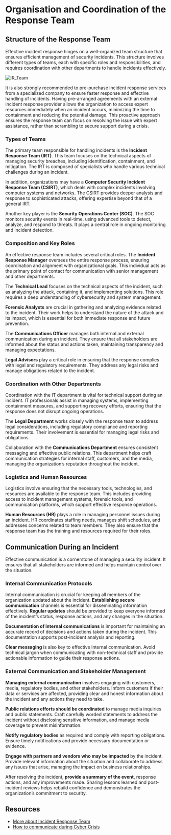 # Organisation and Coordination of the Response Team

## Structure of the Response Team

Effective incident response hinges on a well-organized team structure that ensures efficient management of security incidents. This structure involves different types of teams, each with specific roles and responsibilities, and requires coordination with other departments to handle incidents effectively.

![IR_Team](https://cyber-lead-assets.s3.amazonaws.com/M03-Incident_Management/D01-Fundamentals_of_Cyber_Crisis_Management/01-lectures/IR_Team.png)

It is also strongly recommended to pre-purchase incident response services from a specialized company to ensure faster response and effective handling of incidents. Having pre-arranged agreements with an external incident response provider allows the organization to access expert resources immediately when an incident occurs, minimizing the time to containment and reducing the potential damage. This proactive approach ensures the response team can focus on resolving the issue with expert assistance, rather than scrambling to secure support during a crisis.

### Types of Teams

The primary team responsible for handling incidents is the **Incident Response Team (IRT)**. This team focuses on the technical aspects of managing security breaches, including identification, containment, and mitigation. The IRT is composed of specialists who handle various technical challenges during an incident.

In addition, organizations may have a **Computer Security Incident Response Team (CSIRT)**, which deals with complex incidents involving computer systems and networks. The CSIRT provides deeper analysis and response to sophisticated attacks, offering expertise beyond that of a general IRT.

Another key player is the **Security Operations Center (SOC)**. The SOC monitors security events in real-time, using advanced tools to detect, analyze, and respond to threats. It plays a central role in ongoing monitoring and incident detection.

### Composition and Key Roles

An effective response team includes several critical roles. The **Incident Response Manager** oversees the entire response process, ensuring coordination and alignment with organizational goals. This individual acts as the primary point of contact for communication with senior management and other departments.

The **Technical Lead** focuses on the technical aspects of the incident, such as analyzing the attack, containing it, and implementing solutions. This role requires a deep understanding of cybersecurity and system management.

**Forensic Analysts** are crucial in gathering and analyzing evidence related to the incident. Their work helps to understand the nature of the attack and its impact, which is essential for both immediate response and future prevention.

The **Communications Officer** manages both internal and external communication during an incident. They ensure that all stakeholders are informed about the status and actions taken, maintaining transparency and managing expectations.

**Legal Advisors** play a critical role in ensuring that the response complies with legal and regulatory requirements. They address any legal risks and manage obligations related to the incident.

### Coordination with Other Departments

Coordination with the IT department is vital for technical support during an incident. IT professionals assist in managing systems, implementing containment measures, and supporting recovery efforts, ensuring that the response does not disrupt ongoing operations.

The **Legal Department** works closely with the response team to address legal considerations, including regulatory compliance and reporting requirements. Their involvement is essential for managing legal risks and obligations.

Collaboration with the **Communications Department** ensures consistent messaging and effective public relations. This department helps craft communication strategies for internal staff, customers, and the media, managing the organization’s reputation throughout the incident.

### Logistics and Human Resources

Logistics involve ensuring that the necessary tools, technologies, and resources are available to the response team. This includes providing access to incident management systems, forensic tools, and communication platforms, which support effective response operations.

**Human Resources (HR)** plays a role in managing personnel issues during an incident. HR coordinates staffing needs, manages shift schedules, and addresses concerns related to team members. They also ensure that the response team has the training and resources required for their roles.

## Communication During an Incident

Effective communication is a cornerstone of managing a security incident. It ensures that all stakeholders are informed and helps maintain control over the situation.

### Internal Communication Protocols

Internal communication is crucial for keeping all members of the organization updated about the incident. **Establishing secure communication** channels is essential for disseminating information effectively. **Regular updates** should be provided to keep everyone informed of the incident’s status, response actions, and any changes in the situation.

**Documentation of internal communications** is important for maintaining an accurate record of decisions and actions taken during the incident. This documentation supports post-incident analysis and reporting.

**Clear messaging** is also key to effective internal communication. Avoid technical jargon when communicating with non-technical staff and provide actionable information to guide their response actions.

### External Communication and Stakeholder Management

**Managing external communication** involves engaging with customers, media, regulatory bodies, and other stakeholders. Inform customers if their data or services are affected, providing clear and honest information about the incident and any actions they need to take.

**Public relations efforts should be coordinated** to manage media inquiries and public statements. Craft carefully worded statements to address the incident without disclosing sensitive information, and manage media coverage to prevent misinformation.

**Notify regulatory bodies** as required and comply with reporting obligations. Ensure timely notifications and provide necessary documentation or evidence.

**Engage with partners and vendors who may be impacted** by the incident. Provide relevant information about the situation and collaborate to address any issues that arise, managing the impact on business relationships.

After resolving the incident, **provide a summary of the event**, response actions, and any improvements made. Sharing lessons learned and post-incident reviews helps rebuild confidence and demonstrates the organization’s commitment to security.

## Resources

- [More about Incident Response Team](https://www.blameless.com/blog/incident-response-team-roles-responsibilities-defined)
- [How to communicate during Cyber Crisis](https://www.cm-alliance.com/cybersecurity-blog/cyber-crisis-communications-how-to-communicate-during-a-cyber-attack)
